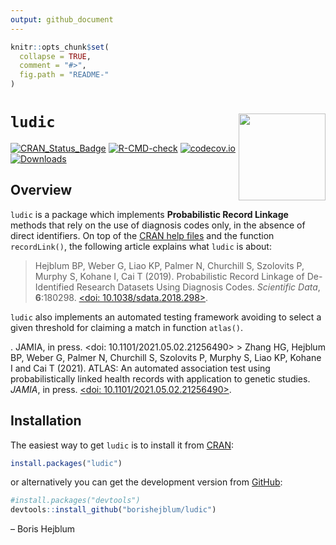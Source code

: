 ```yaml
---
output: github_document
---
```


<!-- README.md is generated from README.Rmd. Please edit that file -->

```r
knitr::opts_chunk$set(
  collapse = TRUE,
  comment = "#>",
  fig.path = "README-"
)
```

# `ludic` <a><img src='man/figures/logo.svg' align="right" height="139" /></a>

<!-- badges: start -->
[![CRAN_Status_Badge](http://www.r-pkg.org/badges/version/ludic)](https://cran.r-project.org/package=ludic)
[![R-CMD-check](https://github.com/borishejblum/ludic/workflows/R-CMD-check/badge.svg)](https://github.com/borishejblum/ludic/actions)
[![codecov.io](https://codecov.io/github/borishejblum/ludic/coverage.svg?branch=master)](https://codecov.io/github/borishejblum/ludic?branch=master)
[![Downloads](https://cranlogs.r-pkg.org/badges/ludic?color=blue)](https://www.r-pkg.org/pkg/ludic)
<!-- badges: end -->

## Overview

`ludic` is a package which implements **Probabilistic Record Linkage** methods that rely on 
the use of diagnosis codes only, in the absence of direct identifiers.
On top of the [CRAN help files](https://cran.r-project.org/package=ludic) and the function `recordLink()`, the following article explains what `ludic` is about:

> Hejblum BP, Weber G, Liao KP, Palmer N, Churchill S, Szolovits P, Murphy S, 
Kohane I, Cai T (2019). Probabilistic Record Linkage of De-Identified Research 
Datasets Using Diagnosis Codes. *Scientific Data*, **6**:180298. 
[<doi: 10.1038/sdata.2018.298>](https://doi.org/10.1038/sdata.2018.298).

`ludic` also implements an automated testing framework avoiding to select a given threshold for claiming a match in function `atlas()`.

. JAMIA, in press. <doi: 10.1101/2021.05.02.21256490>
> Zhang HG, Hejblum BP, Weber G, Palmer N, Churchill S, Szolovits P, Murphy S, Liao KP, Kohane I and Cai T (2021). ATLAS: An automated association test using probabilistically linked health records with application to genetic studies. *JAMIA*, in press. 
[<doi: 10.1101/2021.05.02.21256490>](https://doi.org/10.1101/2021.05.02.21256490).


## Installation

The easiest way to get `ludic` is to install it from [CRAN](https://cran.r-project.org/package=ludic):
```r
install.packages("ludic")
```
or alternatively you can get the development version from [GitHub](https://github.com/borishejblum/ludic):
```r
#install.packages("devtools")
devtools::install_github("borishejblum/ludic")
```
-- Boris Hejblum